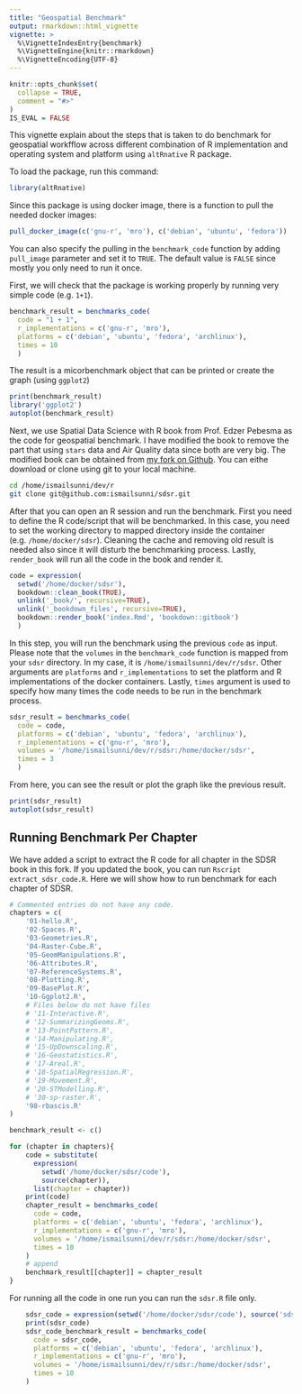 ```yaml
---
title: "Geospatial Benchmark"
output: rmarkdown::html_vignette
vignette: >
  %\VignetteIndexEntry{benchmark}
  %\VignetteEngine{knitr::rmarkdown}
  %\VignetteEncoding{UTF-8}
---
```


```r
knitr::opts_chunk$set(
  collapse = TRUE,
  comment = "#>"
)
IS_EVAL = FALSE
```

This vignette explain about the steps that is taken to do benchmark for geospatial workfflow across different combination of R implementation and operating system and platform using `altRnative` R package.

To load the package, run this command:

```r
library(altRnative)
```

Since this package is using docker image, there is a function to pull the needed docker images:

```r
pull_docker_image(c('gnu-r', 'mro'), c('debian', 'ubuntu', 'fedora'))
```

You can also specify the pulling in the `benchmark_code` function by adding `pull_image` parameter and set it to `TRUE`. The default value is `FALSE` since mostly you only need to run it once.

First, we will check that the package is working properly by running very simple code (e.g. `1+1`).

```r
benchmark_result = benchmarks_code(
  code = "1 + 1", 
  r_implementations = c('gnu-r', 'mro'), 
  platforms = c('debian', 'ubuntu', 'fedora', 'archlinux'),
  times = 10
  )
```

The result is a micorbenchmark object that can be printed or create the graph (using `ggplot2`)
```r
print(benchmark_result)
library('ggplot2')
autoplot(benchmark_result)
```

Next, we use Spatial Data Science with R book from Prof. Edzer Pebesma as the code for geospatial benchmark. I have modified the book to remove the part that using `stars` data and Air Quality data since both are very big. The modified book can be obtained from [my fork on Github](https://github.com/ismailsunni/sdsr). You can eithe download or clone using git to your local machine.

```bash
cd /home/ismailsunni/dev/r
git clone git@github.com:ismailsunni/sdsr.git
```

After that you can open an R session and run the benchmark. First you need to define the R code/script that will be benchmarked. In this case, you need to set the working directory to mapped directory inside the container (e.g. `/home/docker/sdsr`). Cleaning the cache and removing old result is needed also since it will disturb the benchmarking process. Lastly, `render_book` will run all the code in the book and render it.
```R
code = expression(
  setwd('/home/docker/sdsr'), 
  bookdown::clean_book(TRUE), 
  unlink('_book/', recursive=TRUE), 
  unlink('_bookdown_files', recursive=TRUE), 
  bookdown::render_book('index.Rmd', 'bookdown::gitbook')
  )
```
In this step, you will run the benchmark using the previous `code` as input. Please note that the `volumes` in the `benchmark_code` function is mapped from your `sdsr` directory. In my case, it is `/home/ismailsunni/dev/r/sdsr`. Other arguments are `platforms` and `r_implementations` to set the platform and R implementations of the docker containers. Lastly, `times` argument is used to specify how many times the code needs to be run in the benchmark process.
```R
sdsr_result = benchmarks_code(
  code = code, 
  platforms = c('debian', 'ubuntu', 'fedora', 'archlinux'),
  r_implementations = c('gnu-r', 'mro'), 
  volumes = '/home/ismailsunni/dev/r/sdsr:/home/docker/sdsr', 
  times = 3
  )
```

From here, you can see the result or plot the graph like the previous result.
```r
print(sdsr_result)
autoplot(sdsr_result)
```

## Running Benchmark Per Chapter

We have added a script to extract the R code for all chapter in the SDSR book in this fork. If you updated the book, you can run `Rscript extract_sdsr_code.R`. Here we will show how to run benchmark for each chapter of SDSR.
```r
# Commented entries do not have any code.
chapters = c(
    '01-hello.R',
    '02-Spaces.R',
    '03-Geometries.R',
    '04-Raster-Cube.R',
    '05-GeomManipulations.R',
    '06-Attributes.R',
    '07-ReferenceSystems.R',
    '08-Plotting.R',
    '09-BasePlot.R',
    '10-Ggplot2.R',
    # Files below do not have files
    # '11-Interactive.R',
    # '12-SummarizingGeoms.R',
    # '13-PointPattern.R',
    # '14-Manipulating.R',
    # '15-UpDownscaling.R',
    # '16-Geostatistics.R',
    # '17-Areal.R',
    # '18-SpatialRegression.R',
    # '19-Movement.R',
    # '20-STModelling.R',
    # '30-sp-raster.R',
    '98-rbascis.R'
)

benchmark_result <- c()

for (chapter in chapters){
    code = substitute(
      expression(
        setwd('/home/docker/sdsr/code'), 
        source(chapter)), 
      list(chapter = chapter))
    print(code)
    chapter_result = benchmarks_code(
      code = code,
      platforms = c('debian', 'ubuntu', 'fedora', 'archlinux'),
      r_implementations = c('gnu-r', 'mro'),
      volumes = '/home/ismailsunni/dev/r/sdsr:/home/docker/sdsr',
      times = 10
    )
    # append
    benchmark_result[[chapter]] = chapter_result
}
```

For running all the code in one run you can run the `sdsr.R` file only.

```r
    sdsr_code = expression(setwd('/home/docker/sdsr/code'), source('sdsr.R'))
    print(sdsr_code)
    sdsr_code_benchmark_result = benchmarks_code(
      code = sdsr_code,
      platforms = c('debian', 'ubuntu', 'fedora', 'archlinux'),
      r_implementations = c('gnu-r', 'mro'),
      volumes = '/home/ismailsunni/dev/r/sdsr:/home/docker/sdsr',
      times = 10
    )
```

